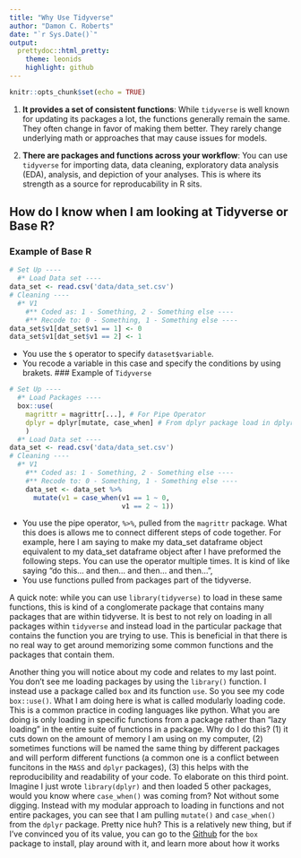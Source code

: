 ```yaml
---
title: "Why Use Tidyverse"
author: "Damon C. Roberts"
date: "`r Sys.Date()`"
output:
  prettydoc::html_pretty:
    theme: leonids
    highlight: github
---
```


```r
knitr::opts_chunk$set(echo = TRUE)
```

1. **It provides a set of consistent functions**: While `tidyverse` is well known for updating its packages a lot, the functions generally remain the same. They often change in favor of making them better. They rarely change underlying math or approaches that may cause issues for models.

2. **There are packages and functions across your workflow**: You can use `tidyverse` for importing data, data cleaning, exploratory data analysis (EDA), analysis, and depiction of your analyses. This is where its strength as a source for reproducability in R sits.

## How do I know when I am looking at Tidyverse or Base R? 

### Example of Base R

```r
# Set Up ----
  #* Load Data set ----
data_set <- read.csv('data/data_set.csv')
# Cleaning ----
  #* V1 
    #** Coded as: 1 - Something, 2 - Something else ----
    #** Recode to: 0 - Something, 1 - Something else ----
data_set$v1[dat_set$v1 == 1] <- 0
data_set$v1[dat_set$v1 == 2] <- 1
```
* You use the `$` operator to specify `dataset$variable`.
* You recode a variable in this case and specify the conditions by using brakets. 
### Example of `Tidyverse`

```r
# Set Up ----
  #* Load Packages ----
  box::use(
    magrittr = magrittr[...], # For Pipe Operator
    dplyr = dplyr[mutate, case_when] # From dplyr package load in dplyr::mutate() and dplyr::case_when() functions
    )
  #* Load Data set ----
data_set <- read.csv('data/data_set.csv')
# Cleaning ----
  #* V1 
    #** Coded as: 1 - Something, 2 - Something else ----
    #** Recode to: 0 - Something, 1 - Something else ----
    data_set <- data_set %>%
      mutate(v1 = case_when(v1 == 1 ~ 0,
                            v1 == 2 ~ 1))
```
* You use the pipe operator, `%>%`, pulled from the `magrittr` package. What this does is allows me to connect different steps of code together. For example, here I am saying to make my data_set dataframe object equivalent to my data_set dataframe object after I have preformed the following steps. You can use the operator multiple times. It is kind of like saying "do this... and then... and then... and then...",
* You use functions pulled from packages part of the tidyverse.

A quick note: while you can use `library(tidyverse)` to load in these same functions, this is kind of a conglomerate package that contains many packages that are within tidyverse. It is best to not rely on loading in all packages within `tidyverse` and instead load in the particular package that contains the function you are trying to use. This is beneficial in that there is no real way to get around memorizing some common functions and the packages that contain them.

Another thing you will notice about my code and relates to my last point. You don't see me loading packages by using the `library()` function. I instead use a package called `box` and its function `use`. So you see my code `box::use()`. What I am doing here is what is called modularly loading code. This is a common practice in coding languages like python. What you are doing is only loading in specific functions from a package rather than "lazy loading" in the entire suite of functions in a package. Why do I do this? (1) it cuts down on the amount of memory I am using on my computer, (2) sometimes functions will be named the same thing by different packages and will perform different functions (a common one is a conflict between funcitons in the `MASS` and `dplyr` packages), (3) this helps with the reproducibility and readability of your code. To elaborate on this third point. Imagine I just wrote `library(dplyr)` and then loaded 5 other packages, would you know where `case_when()` was coming from? Not without some digging. Instead with my modular approach to loading in functions and not entire packages, you can see that I am pulling `mutate()` and `case_when()` from the `dplyr` package. Pretty nice huh? This is a relatively new thing, but if I've convinced you of its value, you can go to the [Github](https://github.com/klmr/box) for the `box` package to install, play around with it, and learn more about how it works 